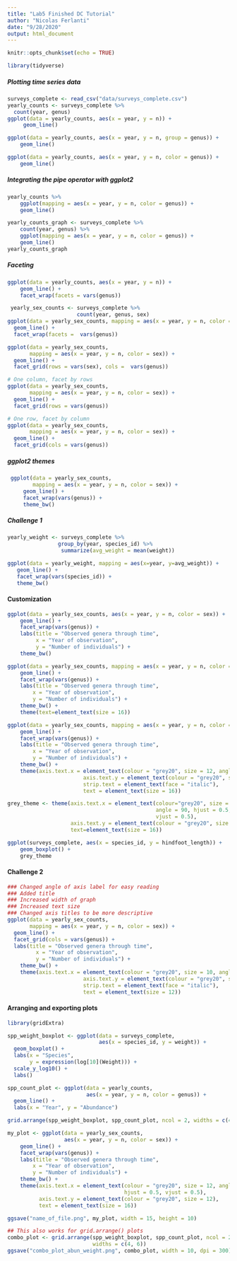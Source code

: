 ```yaml
---
title: "Lab5 Finished DC Tutorial"
author: "Nicolas Ferlanti"
date: "9/28/2020"
output: html_document
---
```


```r
knitr::opts_chunk$set(echo = TRUE)
```
```r
library(tidyverse)
```

##### Plotting time series data
```r
surveys_complete <- read_csv("data/surveys_complete.csv")
yearly_counts <- surveys_complete %>%
  count(year, genus)
ggplot(data = yearly_counts, aes(x = year, y = n)) +
     geom_line()
```
```r
ggplot(data = yearly_counts, aes(x = year, y = n, group = genus)) +
    geom_line()
```
```r
ggplot(data = yearly_counts, aes(x = year, y = n, color = genus)) +
    geom_line()
```


##### Integrating the pipe operator with ggplot2
```r
yearly_counts %>% 
    ggplot(mapping = aes(x = year, y = n, color = genus)) +
    geom_line()
```
```r
yearly_counts_graph <- surveys_complete %>%
    count(year, genus) %>% 
    ggplot(mapping = aes(x = year, y = n, color = genus)) +
    geom_line()
yearly_counts_graph
```


##### Faceting
```r
ggplot(data = yearly_counts, aes(x = year, y = n)) +
    geom_line() +
    facet_wrap(facets = vars(genus))
```
```r
 yearly_sex_counts <- surveys_complete %>%
                      count(year, genus, sex)
ggplot(data = yearly_sex_counts, mapping = aes(x = year, y = n, color = sex)) +
  geom_line() +
  facet_wrap(facets =  vars(genus))
```
```r
ggplot(data = yearly_sex_counts, 
       mapping = aes(x = year, y = n, color = sex)) +
  geom_line() +
  facet_grid(rows = vars(sex), cols =  vars(genus))
```
```r
# One column, facet by rows
ggplot(data = yearly_sex_counts, 
       mapping = aes(x = year, y = n, color = sex)) +
  geom_line() +
  facet_grid(rows = vars(genus))
```
```r
# One row, facet by column
ggplot(data = yearly_sex_counts, 
       mapping = aes(x = year, y = n, color = sex)) +
  geom_line() +
  facet_grid(cols = vars(genus))
```


##### ggplot2 themes
```r
 ggplot(data = yearly_sex_counts, 
        mapping = aes(x = year, y = n, color = sex)) +
     geom_line() +
     facet_wrap(vars(genus)) +
     theme_bw()
```

##### Challenge 1
```r
yearly_weight <- surveys_complete %>%
                group_by(year, species_id) %>%
                 summarize(avg_weight = mean(weight))
```
```r
ggplot(data = yearly_weight, mapping = aes(x=year, y=avg_weight)) +
   geom_line() +
   facet_wrap(vars(species_id)) +
   theme_bw()
```


#### Customization
```r
ggplot(data = yearly_sex_counts, aes(x = year, y = n, color = sex)) +
    geom_line() +
    facet_wrap(vars(genus)) +
    labs(title = "Observed genera through time",
         x = "Year of observation",
         y = "Number of individuals") +
    theme_bw()
```
```r
ggplot(data = yearly_sex_counts, mapping = aes(x = year, y = n, color = sex)) +
    geom_line() +
    facet_wrap(vars(genus)) +
    labs(title = "Observed genera through time",
        x = "Year of observation",
        y = "Number of individuals") +
    theme_bw() +
    theme(text=element_text(size = 16))
```
```r
ggplot(data = yearly_sex_counts, mapping = aes(x = year, y = n, color = sex)) +
    geom_line() +
    facet_wrap(vars(genus)) +
    labs(title = "Observed genera through time",
        x = "Year of observation",
        y = "Number of individuals") +
    theme_bw() +
    theme(axis.text.x = element_text(colour = "grey20", size = 12, angle = 90, hjust = 0.5, vjust = 0.5),
                        axis.text.y = element_text(colour = "grey20", size = 12),
                        strip.text = element_text(face = "italic"),
                        text = element_text(size = 16))
```
```r
grey_theme <- theme(axis.text.x = element_text(colour="grey20", size = 12, 
                                               angle = 90, hjust = 0.5, 
                                               vjust = 0.5),
                    axis.text.y = element_text(colour = "grey20", size = 12),
                    text=element_text(size = 16))

ggplot(surveys_complete, aes(x = species_id, y = hindfoot_length)) +
    geom_boxplot() +
    grey_theme
```


#### Challenge 2
```r
### Changed angle of axis label for easy reading
### Added title
### Increased width of graph
### Increased text size
### Changed axis titles to be more descriptive
ggplot(data = yearly_sex_counts, 
       mapping = aes(x = year, y = n, color = sex)) +
  geom_line() +
  facet_grid(cols = vars(genus)) +
  labs(title = "Observed genera through time",
         x = "Year of observation",
         y = "Number of individuals") +
    theme_bw() +
    theme(axis.text.x = element_text(colour = "grey20", size = 10, angle = 90, hjust = 0.5, vjust = 0.5),
                        axis.text.y = element_text(colour = "grey20", size = 12),
                        strip.text = element_text(face = "italic"),
                        text = element_text(size = 12))
```


#### Arranging and exporting plots
```r
library(gridExtra)

spp_weight_boxplot <- ggplot(data = surveys_complete, 
                             aes(x = species_id, y = weight)) +
  geom_boxplot() +
  labs(x = "Species", 
       y = expression(log[10](Weight))) +
  scale_y_log10() + 
  labs()

spp_count_plot <- ggplot(data = yearly_counts, 
                         aes(x = year, y = n, color = genus)) +
  geom_line() + 
  labs(x = "Year", y = "Abundance")

grid.arrange(spp_weight_boxplot, spp_count_plot, ncol = 2, widths = c(4, 6))
```
```r
my_plot <- ggplot(data = yearly_sex_counts, 
                  aes(x = year, y = n, color = sex)) +
    geom_line() +
    facet_wrap(vars(genus)) +
    labs(title = "Observed genera through time",
        x = "Year of observation",
        y = "Number of individuals") +
    theme_bw() +
    theme(axis.text.x = element_text(colour = "grey20", size = 12, angle = 90,
                                     hjust = 0.5, vjust = 0.5),
          axis.text.y = element_text(colour = "grey20", size = 12),
          text = element_text(size = 16))

ggsave("name_of_file.png", my_plot, width = 15, height = 10)

## This also works for grid.arrange() plots
combo_plot <- grid.arrange(spp_weight_boxplot, spp_count_plot, ncol = 2, 
                           widths = c(4, 6))
ggsave("combo_plot_abun_weight.png", combo_plot, width = 10, dpi = 300)
```